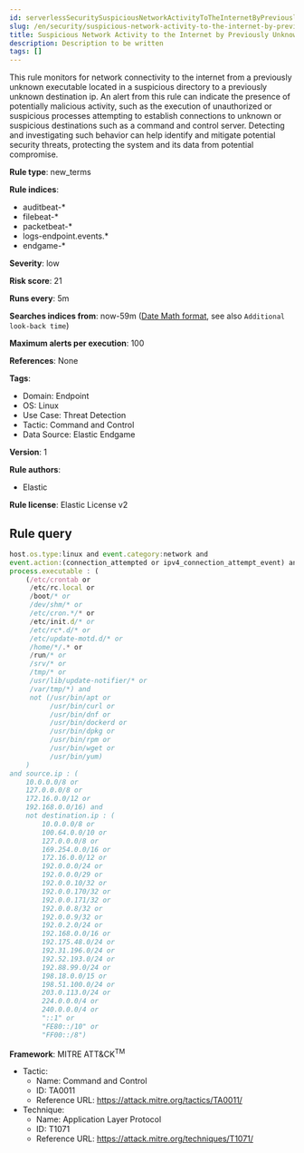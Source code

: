 ```yaml
---
id: serverlessSecuritySuspiciousNetworkActivityToTheInternetByPreviouslyUnknownExecutable
slug: /en/security/suspicious-network-activity-to-the-internet-by-previously-unknown-executable
title: Suspicious Network Activity to the Internet by Previously Unknown Executable
description: Description to be written
tags: []
---
```


<div id="suspicious-network-activity-to-the-internet-by-previously-unknown-executable"></div>

This rule monitors for network connectivity to the internet from a previously unknown executable located in a suspicious directory to a previously unknown destination ip. An alert from this rule can indicate the presence of potentially malicious activity, such as the execution of unauthorized or suspicious processes attempting to establish connections to unknown or suspicious destinations such as a command and control server. Detecting and investigating such behavior can help identify and mitigate potential security threats, protecting the system and its data from potential compromise.

**Rule type**: new_terms

**Rule indices**: 

* auditbeat-*
* filebeat-*
* packetbeat-*
* logs-endpoint.events.*
* endgame-*

**Severity**: low

**Risk score**: 21

**Runs every**: 5m

**Searches indices from**: now-59m ([Date Math format](((ref))/common-options.html#date-math), see also <DocLink id="serverlessSecurityRulesUiCreate" section="set-the-rules-schedule">`Additional look-back time`</DocLink>)

**Maximum alerts per execution**: 100

**References**: None

**Tags**: 

* Domain: Endpoint
* OS: Linux
* Use Case: Threat Detection
* Tactic: Command and Control
* Data Source: Elastic Endgame

**Version**: 1

**Rule authors**: 

* Elastic

**Rule license**: Elastic License v2

## Rule query

```js
host.os.type:linux and event.category:network and 
event.action:(connection_attempted or ipv4_connection_attempt_event) and 
process.executable : ( 
    (/etc/crontab or 
     /etc/rc.local or 
     /boot/* or 
     /dev/shm/* or 
     /etc/cron.*/* or 
     /etc/init.d/* or 
     /etc/rc*.d/* or 
     /etc/update-motd.d/* or 
     /home/*/.* or 
     /run/* or 
     /srv/* or 
     /tmp/* or 
     /usr/lib/update-notifier/* or 
     /var/tmp/*) and 
     not (/usr/bin/apt or 
          /usr/bin/curl or 
          /usr/bin/dnf or 
          /usr/bin/dockerd or 
          /usr/bin/dpkg or 
          /usr/bin/rpm or 
          /usr/bin/wget or 
          /usr/bin/yum) 
    ) 
and source.ip : ( 
    10.0.0.0/8 or 
    127.0.0.0/8 or 
    172.16.0.0/12 or 
    192.168.0.0/16) and 
    not destination.ip : ( 
        10.0.0.0/8 or 
        100.64.0.0/10 or 
        127.0.0.0/8 or 
        169.254.0.0/16 or 
        172.16.0.0/12 or 
        192.0.0.0/24 or 
        192.0.0.0/29 or 
        192.0.0.10/32 or 
        192.0.0.170/32 or 
        192.0.0.171/32 or 
        192.0.0.8/32 or 
        192.0.0.9/32 or 
        192.0.2.0/24 or 
        192.168.0.0/16 or 
        192.175.48.0/24 or 
        192.31.196.0/24 or 
        192.52.193.0/24 or 
        192.88.99.0/24 or 
        198.18.0.0/15 or 
        198.51.100.0/24 or 
        203.0.113.0/24 or 
        224.0.0.0/4 or 
        240.0.0.0/4 or 
        "::1" or 
        "FE80::/10" or 
        "FF00::/8")

```

**Framework**: MITRE ATT&CK<sup>TM</sup>

* Tactic:
    * Name: Command and Control
    * ID: TA0011
    * Reference URL: https://attack.mitre.org/tactics/TA0011/
* Technique:
    * Name: Application Layer Protocol
    * ID: T1071
    * Reference URL: https://attack.mitre.org/techniques/T1071/


